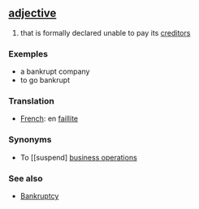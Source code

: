 ==[[adjective]]==

#that is formally declared unable to pay its  [[creditor]]s

===Exemples===
*a bankrupt company
*to go bankrupt

===Translation===
*[[French]]: en [[faillite]]


===Synonyms===

*To [[suspend] [[business operations]]

===See also===
*[[Bankruptcy]]